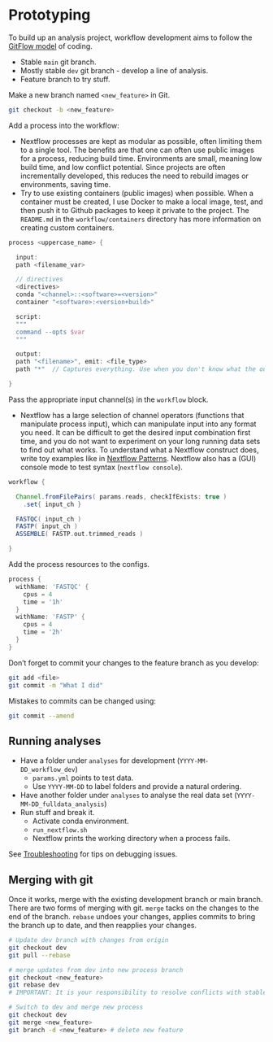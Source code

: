 # Prototyping

To build up an analysis project, workflow development aims to follow the
[GitFlow model](http://datasift.github.io/gitflow/IntroducingGitFlow.html) of coding.

- Stable `main` git branch.
- Mostly stable `dev` git branch - develop a line of analysis.
- Feature branch to try stuff.

Make a new branch named `<new_feature>` in Git.

```bash
git checkout -b <new_feature>
```

Add a process into the workflow:

- Nextflow processes are kept as modular as possible, often limiting them to a
  single tool. The benefits are that one can often use public images for
  a process, reducing build time. Environments are small, meaning low build
  time, and low conflict potential. Since projects are often incrementally
  developed, this reduces the need to rebuild images or environments, saving time.
- Try to use existing containers (public images) when possible. When a container
  must be created, I use Docker to make a local image, test, and then push it to
  Github packages to keep it private to the project.
  The `README.md` in the `workflow/containers` directory
  has more information on creating custom containers.

```groovy
process <uppercase_name> {

  input:
  path <filename_var>

  // directives
  <directives>
  conda "<channel>::<software>=<version>"
  container "<software>:<version+build>"

  script:
  """
  command --opts $var
  """

  output:
  path "<filename>", emit: <file_type>
  path "*"  // Captures everything. Use when you don't know what the output is.

}
```

Pass the appropriate input channel(s) in the `workflow` block.

- Nextflow has a large selection of channel operators (functions that manipulate
  process input), which can manipulate input into any format you need. It can be
  difficult to get the desired input combination first time, and you do not want to
  experiment on your long running data sets to find out what works. To understand
  what a Nextflow construct does, write toy examples like in
  [Nextflow Patterns](http://nextflow-io.github.io/patterns/index.html).
  Nextflow also has a (GUI) console mode to test syntax (`nextflow console`).

```groovy
workflow {

  Channel.fromFilePairs( params.reads, checkIfExists: true )
    .set{ input_ch }

  FASTQC( input_ch )
  FASTP( input_ch )
  ASSEMBLE( FASTP.out.trimmed_reads )

}
```

Add the process resources to the configs.

```groovy
process {
  withName: 'FASTQC' {
    cpus = 4
    time = '1h'
  }
  withName: 'FASTP' {
    cpus = 4
    time = '2h'
  }
}
```

Don't forget to commit your changes to the feature branch as you develop:

```bash
git add <file>
git commit -m "What I did"
```

Mistakes to commits can be changed using:

```bash
git commit --amend
```

## Running analyses

- Have a folder under `analyses` for development (`YYYY-MM-DD_workflow_dev`)
  - `params.yml` points to test data.
  - Use `YYYY-MM-DD` to label folders and provide a natural ordering.
- Have another folder under `analyses` to analyse the real data set (`YYYY-MM-DD_fulldata_analysis`)
- Run stuff and break it.
  - Activate conda environment.
  - `run_nextflow.sh`
  - Nextflow prints the working directory when a process fails.

See [Troubleshooting](troubleshooting.qmd) for tips on debugging issues.

## Merging with git

Once it works, merge with the existing development branch or main branch. There are two
forms of merging with git. `merge` tacks on the changes to the end of the branch. `rebase`
undoes your changes, applies commits to bring the branch up to date, and then reapplies your
changes.

```bash
# Update dev branch with changes from origin
git checkout dev
git pull --rebase

# merge updates from dev into new process branch
git checkout <new_feature>
git rebase dev
# IMPORTANT: It is your responsibility to resolve conflicts with stable code

# Switch to dev and merge new process
git checkout dev
git merge <new_feature>
git branch -d <new_feature> # delete new feature
```
